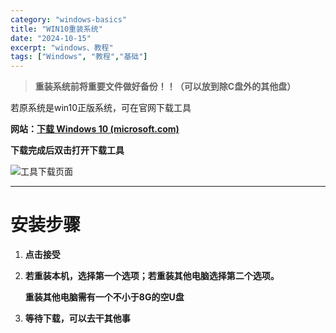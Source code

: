 ```yaml
---
category: "windows-basics"
title: "WIN10重装系统"
date: "2024-10-15"
excerpt: "windows、教程"
tags: ["Windows", "教程","基础"]
---
```



> **重装系统前将重要文件做好备份！！（可以放到除C盘外的其他盘）**

若原系统是win10正版系统，可在官网下载工具

**网站：[下载 Windows 10 (microsoft.com)](https://www.microsoft.com/zh-cn/software-download/windows10)**

**下载完成后双击打开下载工具**

![工具下载页面](https://cdn.jsdelivr.net/gh/yy0691/img-bed@main/WINDOWS_USE/Re.png)





---
# 安装步骤

1. **点击接受**
    <CenteredImage src="https://cdn.jsdelivr.net/gh/yy0691/img-bed@main/WINDOWS_USE/Re%201.png" />

    

2. **若重装本机，选择第一个选项；若重装其他电脑选择第二个选项。**

    **重装其他电脑需有一个不小于8G的空U盘**

<CenteredImage src="https://cdn.jsdelivr.net/gh/yy0691/img-bed@main/WINDOWS_USE/Re%202.png" />




3. **等待下载，可以去干其他事**
<CenteredImage src="https://cdn.jsdelivr.net/gh/yy0691/img-bed@main/WINDOWS_USE/Re%203.png" />
